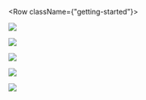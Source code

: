 


<Row className={"getting-started"}>
  <Column colMd={4} colLg={4} noGutterSm>
    <ImageCard
      className="card"
      title="Fundamentals"
      href="/fundamentals"
      aspectRatio="1:1"
      hoverColor="dark"
      titleColor="dark"
      actionIcon="arrowRight"
      iconColor="dark"
      >

![](../images/Fundamentals.svg)

  </ImageCard>
  <ImageCard
    className="card"
    title="Basics"
    aspectRatio="1:1"
    href="/basics"
    hoverColor="dark"
    titleColor="light"
    actionIcon="arrowRight"
    >

![](../images/Basics.svg)

  </ImageCard>
</Column>

<Column colMd={4} colLg={4} noGutterSm>
    <ImageCard
      className="card"
      title="Ethics"
      aspectRatio="1:1"
      hoverColor="dark"
      href="/ethics"
      actionIcon="arrowRight"
      >

![](../images/Ethics.svg)


  </ImageCard>
      <ImageCard
        className="card"
        title="Conversation"
        titleColor="light"
        aspectRatio="1:1"
        href="/conversation"
        actionIcon="arrowRight"
        hoverColor="dark"
      >

![](../images/Conversation.svg)

  </ImageCard>
</Column>

<Column colMd={4} colLg={4} noGutterSm>
    <ImageCard
      className="card"
      title="Team Essentials"
      aspectRatio="1:2"
      href="/team-essentials"
      actionIcon="arrowRight"
      hoverColor="dark"
      >

![](../images/Team-Essentials.svg)

  </ImageCard>
</Column>
</Row>
